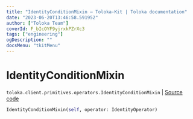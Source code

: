 ```yaml
---
title: "IdentityConditionMixin — Toloka-Kit | Toloka documentation"
date: "2023-06-20T13:46:58.591952"
author: ["Toloka Team"]
coverId: F_bIcOYF9yjrxkPZrXc3
tags: ["engineering"]
ogDescription: ""
docsMenu: "tkitMenu"
---
```


# IdentityConditionMixin

`toloka.client.primitives.operators.IdentityConditionMixin` | [Source code](https://github.com/Toloka/toloka-kit/blob/v1.2.0/src/client/primitives/operators.py#L175)

```python
IdentityConditionMixin(self, operator: IdentityOperator)
```